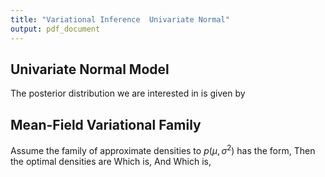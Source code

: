 ```yaml
---
title: "Variational Inference  Univariate Normal"
output: pdf_document
---
```


## Univariate Normal Model

\begin{align*}
y_i &\sim N(\mu, \sigma^2) \\
\mu &\sim N(\mu_0, \sigma_0^2) \\
\sigma^2 &\sim \text{inv-gamma}(\alpha_0, \beta_0)
\end{align*}
The posterior distribution we are interested in is given by
\begin{align*}
p(\mu, \sigma^2 | y_{1:N}) \propto \prod_{i=1}^N p(y_i | \mu, \sigma^2)p(\mu)p(\sigma^2).
\end{align*}

## Mean-Field Variational Family
Assume the family of approximate densities to $p(\mu, \sigma^2)$ has the form,
\begin{align*}
    q(\mu, \sigma^2) = q_{\mu}(\mu) q_{\sigma^2}(\sigma^2)
\end{align*}
Then the optimal densities are
\begin{align*}
q^*_{\mu}(\mu) \propto \text{exp} \Big{\{} E_{\sigma^2} \log \prod_{i=1}^N p(y_i | \mu, \sigma^2)p(\mu) \Big{\}}.
\end{align*}
Which is,
\begin{align*}
q^*_{\mu}(\mu) &\sim N(\mu_{q_{\mu}(\mu)}, \text{Var}_{\mu}(\mu)) \\
\text{Var}_{q_{\mu}(\mu)} &= \frac{N}{E_{\sigma^2}(\sigma^2)} + \frac{1}{\sigma^2_{0}} \\
\mu_{q_{\mu}(\mu)} &= \text{Var}_{\mu}(\mu) \Big{(} \frac{\sum y_i}{E_{\sigma^2}(\sigma^2)} + \frac{\mu_0}{\sigma_{0}^2}\Big{)}.
\end{align*}
And
\begin{align*}
q^*_{\sigma^2}(\sigma^2) \propto \text{exp} \Big{\{} E_{\mu} \log \prod_{i=1}^N p(y_i | \mu, \sigma^2)p(\sigma^2) \Big{\}}.
\end{align*}
Which is,
\begin{align*}
q^*_{\sigma^2}(\sigma^2) &\sim \text{inv-gamma}\Big{(} A_{q(\sigma^2)}, B_{q(\sigma^2)} \Big{)} \\
A_{q(\sigma^2)} &= \alpha_0 + \frac{N}{2} \\
B_{q(\sigma^2)} &= \beta_0 + \frac{1}{2} \sum_{i=1}^N E_{\mu}(y_i - \mu)^2
= \beta_0 + \frac{1}{2} \big{(} \sum_{i=1}^N (y_i - E_{\mu}(\mu))^2 - N\text{Var}_{q(\mu)}(\mu) \big{)}
\end{align*}

